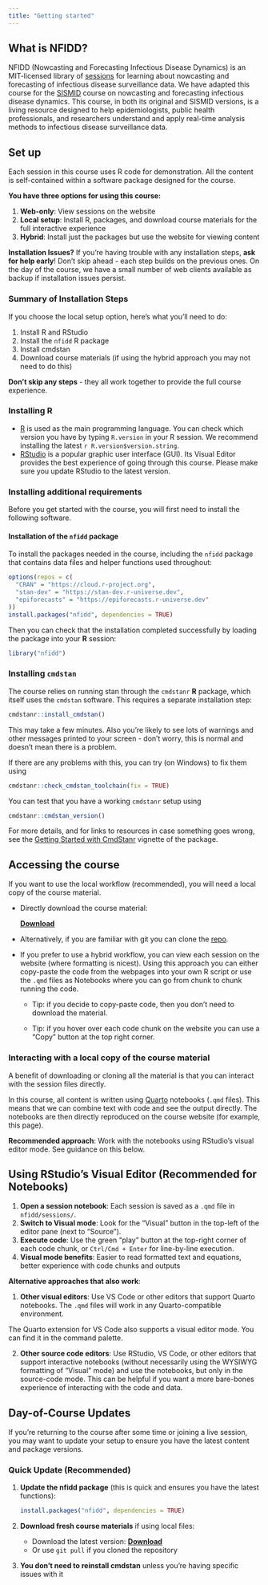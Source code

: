 ```yaml
---
title: "Getting started"
---
```


## What is NFIDD?

NFIDD (Nowcasting and Forecasting Infectious Disease Dynamics) is an MIT-licensed library of [sessions](course-info/sessions) for learning about nowcasting and forecasting of infectious disease surveillance data.
We have adapted this course for the [SISMID](https://sismid.sph.emory.edu/) course on nowcasting and forecasting infectious disease dynamics.
This course, in both its original and SISMID versions, is a living resource designed to help epidemiologists, public health professionals, and researchers understand and apply real-time analysis methods to infectious disease surveillance data.

## Set up

Each session in this course uses R code for demonstration. All the content is self-contained within a software package designed for the course.

**You have three options for using this course:**

1.  **Web-only**: View sessions on the website
2.  **Local setup**: Install R, packages, and download course materials for the full interactive experience
3.  **Hybrid**: Install just the packages but use the website for viewing content

::: callout-important
**Installation Issues?** If you're having trouble with any installation steps, **ask for help early**! Don't skip ahead - each step builds on the previous ones. On the day of the course, we have a small number of web clients available as backup if installation issues persist.
:::

### Summary of Installation Steps

If you choose the local setup option, here's what you'll need to do:

1.  Install R and RStudio
2.  Install the `nfidd` R package
3.  Install cmdstan
4.  Download course materials (if using the hybrid approach you may not need to do this)

**Don't skip any steps** - they all work together to provide the full course experience.

### Installing R

-   [R](http://cran.r-project.org) is used as the main programming language.
	You can check which version you have by typing `R.version` in your R session.
	We recommend installing the latest `r R.version$version.string`.
-   [RStudio](http://www.rstudio.com/products/rstudio/download/) is a popular graphic user interface (GUI). 
	Its Visual Editor provides the best experience of going through this course. 
	Please make sure you update RStudio to the latest version.

### Installing additional requirements

Before you get started with the course, you will first need to install the following software.

#### Installation of the `nfidd` package

To install the packages needed in the course, including the `nfidd` package that contains data files and helper functions used throughout:

```r
options(repos = c(
  "CRAN" = "https://cloud.r-project.org",
  "stan-dev" = "https://stan-dev.r-universe.dev",
  "epiforecasts" = "https://epiforecasts.r-universe.dev"
))
install.packages("nfidd", dependencies = TRUE)
```

Then you can check that the installation completed successfully by loading the package into your **R** session:

```r
library("nfidd")
```

### Installing `cmdstan`

The course relies on running stan through the `cmdstanr` **R** package, which itself uses the `cmdstan` software.
This requires a separate installation step:

```r
cmdstanr::install_cmdstan()
```

::: callout-note
This may take a few minutes.
Also you're likely to see lots of warnings and other messages printed to your screen - don't worry, this is normal and doesn't mean there is a problem.
:::

If there are any problems with this, you can try (on Windows) to fix them using

```r
cmdstanr::check_cmdstan_toolchain(fix = TRUE)
```

You can test that you have a working `cmdstanr` setup using

```r
cmdstanr::cmdstan_version()
```

For more details, and for links to resources in case something goes wrong, see the [Getting Started with CmdStanr](https://mc-stan.org/cmdstanr/articles/cmdstanr.html) vignette of the package.

## Accessing the course

If you want to use the local workflow (recommended), you will need a local copy of the course material.

-   Directly download the course material:

    ::: callout-tip
    [[**Download**]{.underline}](https://github.com/nfidd/sismid/archive/refs/heads/main.zip)
    :::

-   Alternatively, if you are familiar with git you can clone the [repo](https://github.com/nfidd/sismid).

-   If you prefer to use a hybrid workflow, you can view each session on the website (where formatting is nicest).
Using this approach you can either copy-paste the code from the webpages into your own R script or use the `.qmd` files as Notebooks where you can go from chunk to chunk running the code. 

    -   Tip: if you decide to copy-paste code, then you don't need to download the material.

    -   Tip: if you hover over each code chunk on the website you can use a "Copy" button at the top right corner.

### Interacting with a local copy of the course material

A benefit of downloading or cloning all the material is that you can interact with the session files directly.

In this course, all content is written using [Quarto](https://quarto.org) notebooks (`.qmd` files).
This means that we can combine text with code and see the output directly. 
The notebooks are then directly reproduced on the course website (for example, this page).

**Recommended approach**: Work with the notebooks using RStudio's visual editor mode. See guidance on this below.

::: callout-tip
## Using RStudio's Visual Editor (Recommended for Notebooks)

1.  **Open a session notebook**: Each session is saved as a `.qmd` file in `nfidd/sessions/`.
2.  **Switch to Visual mode**: Look for the "Visual" button in the top-left of the editor pane (next to "Source").
3.  **Execute code**: Use the green "play" button at the top-right corner of each code chunk, or `Ctrl/Cmd + Enter` for line-by-line execution.
4.  **Visual mode benefits**: Easier to read formatted text and equations, better experience with code chunks and outputs
:::

**Alternative approaches that also work**:

1. **Other visual editors**: Use VS Code or other editors that support Quarto notebooks. 
The `.qmd` files will work in any Quarto-compatible environment.

::: callout-tip
The Quarto extension for VS Code also supports a visual editor mode.
You can find it in the command palette.
:::

2. **Other source code editors**: Use RStudio, VS Code, or other editors that support interactive notebooks (without necessarily using the WYSIWYG formatting of "Visual" mode)  and use the notebooks, but only in the source-code mode. This can be helpful if you want a more bare-bones experience of interacting with the code and data.


## Day-of-Course Updates

If you're returning to the course after some time or joining a live session, you may want to update your setup to ensure you have the latest content and package versions.

### Quick Update (Recommended)

1.  **Update the nfidd package** (this is quick and ensures you have the latest functions):

    ```r
    install.packages("nfidd", dependencies = TRUE)
    ```
2.  **Download fresh course materials** if using local files:

    -   Download the latest version: [[**Download**]{.underline}](https://github.com/nfidd/sismid/archive/refs/heads/main.zip)
    -   Or use `git pull` if you cloned the repository

3.  **You don't need to reinstall cmdstan** unless you're having specific issues with it
